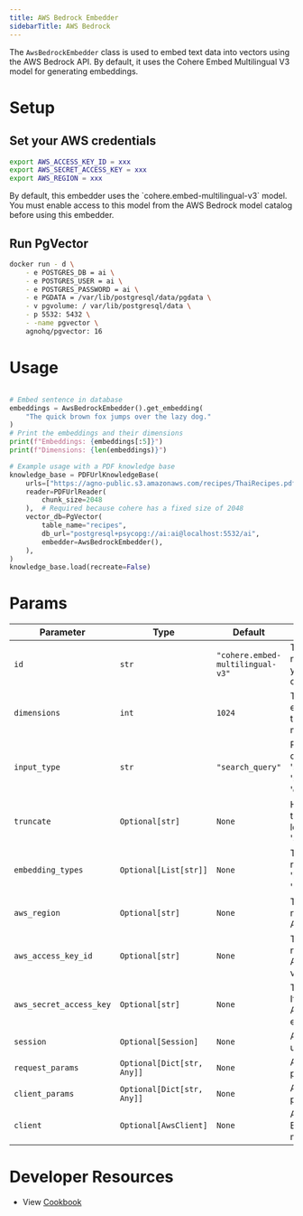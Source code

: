 ```yaml
---
title: AWS Bedrock Embedder
sidebarTitle: AWS Bedrock
---
```


The `AwsBedrockEmbedder` class is used to embed text data into vectors using the AWS Bedrock API. By default, it uses the Cohere Embed Multilingual V3 model for generating embeddings.

# Setup

## Set your AWS credentials

```bash
export AWS_ACCESS_KEY_ID = xxx
export AWS_SECRET_ACCESS_KEY = xxx
export AWS_REGION = xxx
```

<Note>
By default, this embedder uses the `cohere.embed-multilingual-v3` model. You must enable access to this model from the AWS Bedrock model catalog before using this embedder.
</Note>

## Run PgVector
```bash
docker run - d \
    - e POSTGRES_DB = ai \
    - e POSTGRES_USER = ai \
    - e POSTGRES_PASSWORD = ai \
    - e PGDATA = /var/lib/postgresql/data/pgdata \
    - v pgvolume: / var/lib/postgresql/data \
    - p 5532: 5432 \
    - -name pgvector \
    agnohq/pgvector: 16
```

# Usage

```python cookbook/embedders/aws_bedrock_embedder.py

# Embed sentence in database
embeddings = AwsBedrockEmbedder().get_embedding(
    "The quick brown fox jumps over the lazy dog."
)
# Print the embeddings and their dimensions
print(f"Embeddings: {embeddings[:5]}")
print(f"Dimensions: {len(embeddings)}")

# Example usage with a PDF knowledge base
knowledge_base = PDFUrlKnowledgeBase(
    urls=["https://agno-public.s3.amazonaws.com/recipes/ThaiRecipes.pdf"],
    reader=PDFUrlReader(
        chunk_size=2048
    ),  # Required because cohere has a fixed size of 2048
    vector_db=PgVector(
        table_name="recipes",
        db_url="postgresql+psycopg://ai:ai@localhost:5532/ai",
        embedder=AwsBedrockEmbedder(),
    ),
)
knowledge_base.load(recreate=False)
```

# Params

| Parameter | Type | Default | Description |
| ----------------------- | ----------------------------- | ----------------------------- | ------------------------------------------------------------------------------------------ |
| `id` | `str` | `"cohere.embed-multilingual-v3"` | The model ID to use. You need to enable this model in your AWS Bedrock model catalog. |
| `dimensions` | `int` | `1024` | The dimensionality of the embeddings generated by the model(1024 for Cohere models). |
| `input_type` | `str` | `"search_query"` | Prepends special tokens to differentiate types. Options: 'search_document', 'search_query', 'classification', 'clustering'. |
| `truncate` | `Optional[str]` | `None` | How to handle inputs longer than the maximum token length. Options: 'NONE', 'START', 'END'. |
| `embedding_types` | `Optional[List[str]]` | `None` | Types of embeddings to return . Options: 'float', 'int8', 'uint8', 'binary', 'ubinary'. |
| `aws_region` | `Optional[str]` | `None` | The AWS region to use. If not provided, falls back to AWS_REGION env variable. |
| `aws_access_key_id` | `Optional[str]` | `None` | The AWS access key ID. If not provided, falls back to AWS_ACCESS_KEY_ID env variable. |
| `aws_secret_access_key` | `Optional[str]` | `None` | The AWS secret access key. If not provided, falls back to AWS_SECRET_ACCESS_KEY env variable. |
| `session` | `Optional[Session]` | `None` | A boto3 Session object to use for authentication. |
| `request_params` | `Optional[Dict[str, Any]]` | `None` | Additional parameters to pass to the API requests. |
| `client_params` | `Optional[Dict[str, Any]]` | `None` | Additional parameters to pass to the boto3 client. |
| `client` | `Optional[AwsClient]` | `None` | An instance of the AWS Bedrock client to use for making API requests. |

# Developer Resources
- View [Cookbook]()